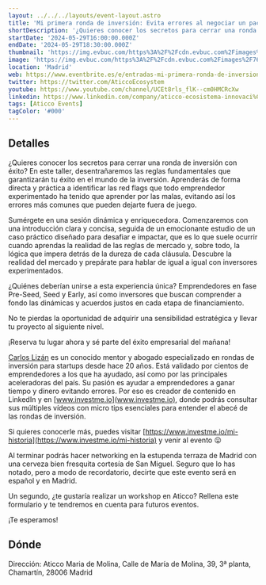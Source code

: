 ```yaml
---
layout: ../../../layouts/event-layout.astro
title: 'Mi primera ronda de inversión: Evita errores al negociar un pacto de socios'
shortDescription: '¿Quieres conocer los secretos para cerrar una ronda de inversión con éxito? En este taller, desentrañaremos las reglas fundamentales que garantizarán tu éxito en el mundo de la inversión.'
startDate: '2024-05-29T16:00:00.000Z'
endDate: '2024-05-29T18:30:00.000Z'
thumbnail: 'https://img.evbuc.com/https%3A%2F%2Fcdn.evbuc.com%2Fimages%2F760557149%2F197742947583%2F1%2Foriginal.20240506-140910?w=940&auto=format%2Ccompress&q=75&sharp=10&rect=0%2C0%2C2160%2C1080&s=71a9859ad7e7b0a03f0d41d114b92ab9'
image: 'https://img.evbuc.com/https%3A%2F%2Fcdn.evbuc.com%2Fimages%2F760557149%2F197742947583%2F1%2Foriginal.20240506-140910?w=940&auto=format%2Ccompress&q=75&sharp=10&rect=0%2C0%2C2160%2C1080&s=71a9859ad7e7b0a03f0d41d114b92ab9'
location: 'Madrid'
web: https://www.eventbrite.es/e/entradas-mi-primera-ronda-de-inversion-evita-errores-al-negociar-un-pacto-de-socios-899100512837?aff=EventosWiki
twitter: https://twitter.com/AticcoEcosystem
youtube: https://www.youtube.com/channel/UCEt8rls_flK--cm0HMCRcXw
linkedin: https://www.linkedin.com/company/aticco-ecosistema-innovaci%C3%B3n/
tags: [Aticco Events]
tagColor: '#000'
---
```



## Detalles

¿Quieres conocer los secretos para cerrar una ronda de inversión con éxito? En este taller, desentrañaremos las reglas fundamentales que garantizarán tu éxito en el mundo de la inversión. Aprenderás de forma directa y práctica a identificar las red flags que todo emprendedor experimentado ha tenido que aprender por las malas, evitando así los errores más comunes que pueden dejarte fuera de juego.

Sumérgete en una sesión dinámica y enriquecedora. Comenzaremos con una introducción clara y concisa, seguida de un emocionante estudio de un caso práctico diseñado para desafiar e impactar, que es lo que suele ocurrir cuando aprendas la realidad de las reglas de mercado y, sobre todo, la lógica que impera detrás de la dureza de cada cláusula. Descubre la realidad del mercado y prepárate para hablar de igual a igual con inversores experimentados.

¿Quiénes deberían unirse a esta experiencia única? Emprendedores en fase Pre-Seed, Seed y Early, así como inversores que buscan comprender a fondo las dinámicas y acuerdos justos en cada etapa de financiamiento.

No te pierdas la oportunidad de adquirir una sensibilidad estratégica y llevar tu proyecto al siguiente nivel.

¡Reserva tu lugar ahora y sé parte del éxito empresarial del mañana!

[Carlos Lizán](http://www.linkedin.com/in/cmlizan) es un conocido mentor y abogado especializado en rondas de inversión para startups desde hace 20 años. Está validado por cientos de emprendedores a los que ha ayudado, así como por las principales aceleradoras del país. Su pasión es ayudar a emprendedores a ganar tiempo y dinero evitando errores. Por eso es creador de contenido en LinkedIn y en [www.investme.io](www.investme.io), donde podrás consultar sus múltiples vídeos con micro tips esenciales para entender el abecé de las rondas de inversión.

Si quieres conocerle más, puedes visitar [https://www.investme.io/mi-historia](https://www.investme.io/mi-historia) y venir al evento 😛

Al terminar podrás hacer networking en la estupenda terraza de Madrid con una cerveza bien fresquita cortesía de San Miguel. Seguro que lo has notado, pero a modo de recordatorio, decirte que este evento será en español y en Madrid.

Un segundo, ¿te gustaría realizar un workshop en Aticco? Rellena este formulario y te tendremos en cuenta para futuros eventos.

¡Te esperamos!

## Dónde

Dirección: Aticco Maria de Molina, Calle de María de Molina, 39, 3ª planta, Chamartín, 28006 Madrid

<GoogleMap
  src="https://www.google.com/maps/embed?pb=!1m18!1m12!1m3!1d3036.695136446921!2d-3.68261268762554!3d40.4377490542394!2m3!1f0!2f0!3f0!3m2!1i1024!2i768!4f13.1!3m3!1m2!1s0xd422989c218d225%3A0x51e28d4248fb4775!2sAticco%20Maria%20De%20Molina!5e0!3m2!1ses!2ses!4v1716526257768!5m2!1ses!2ses"
  ariaLabel="Aticco Maria de Molina, Calle de María de Molina, 39, 3ª planta, Chamartín, 28006 Madrid"
/>
